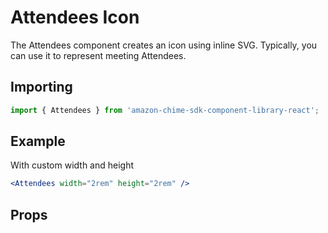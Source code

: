 

# Attendees Icon

The Attendees component creates an icon using inline SVG. Typically, you can use it to represent meeting Attendees.

## Importing

```javascript
import { Attendees } from 'amazon-chime-sdk-component-library-react';
```

## Example

With custom width and height

<ThemeProvider theme={lightTheme}>
  <GlobalStyles />
  <Preview>
    <Attendees width="2rem" height="2rem" />
  </Preview>
</ThemeProvider>

```jsx
<Attendees width="2rem" height="2rem" />
```

## Props

<Props of={Attendees} />

